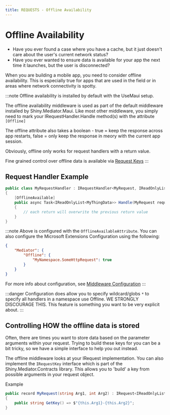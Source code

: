 ```yaml
---
title: REQUESTS - Offline Availability
---
```


# Offline Availability

* Have you ever found a case where you have a cache, but it just doesn't care about the user's current network status?  
* Have you ever wanted to ensure data is available for your app the next time it launches, but the user is disconnected?

When you are building a mobile app, you need to consider offline availability.  This is especially true for apps that
are used in the field or in areas where network connectivity is spotty.  

:::note
Offline availability is installed by default with the UseMaui setup.

The offline availability middleware is used as part of the default middleware installed by Shiny.Mediator.Maui.  Like most
other middleware, you simply need to mark your IRequestHandler.Handle method(s) with the attribute `[Offline]`

The offline attribute also takes a boolean - true = keep the response across app restarts, false = only keep the response in meory with the current app session.

Obviously, offline only works for request handlers with a return value.

Fine grained control over offline data is available via [Request Keys](../requestkeys)
:::

## Request Handler Example

```csharp
public class MyRequestHandler : IRequestHandler<MyRequest, IReadOnlyList<MyThingData>>
{
    [OfflineAvailable]
    public async Task<IReadOnlyList<MyThingData>> Handle(MyRequest request, CancellationToken cancellationToken)
    {
        // each return will overwrite the previous return value
    }
}
```

:::note
Above is configured with the `OfflineAvailableAttribute`.  You can also configure the Microsoft Extensions Configuration using the following:

```json
{
    "Mediator": {
        "Offline": {
            "MyNamespace.SomeHttpRequest": true
        }
    }
}
```

For more info about configuration, see [Middleware Configuration](./)
:::

:::danger
Configuration does allow you to specify wildcard/globs `*` to specify all handlers in a namespace use Offline. 
WE STRONGLY DISCOURAGE THIS.  This feature is something you want to be very explicit about.
:::

## Controlling HOW the offline data is stored

Often, there are times you want to store data based on the parameter arguments within your request.  Trying to build these keys for you
can be a bit tricky, so we have a simple interface to help you out instead.

The offline middleware looks at your IRequest implementation.  You can also implement the `IRequestKey` interface which is part
of the Shiny.Mediator.Contracts library.  This allows you to 'build' a key from possible arguments in your request object.

Example
```csharp
public record MyRequest(string Arg1, int Arg2) : IRequest<IReadOnlyList<MyThingData>>, IRequestKey
{
    public string GetKey() => $"{this.Arg1}-{this.Arg2}";
}
```
